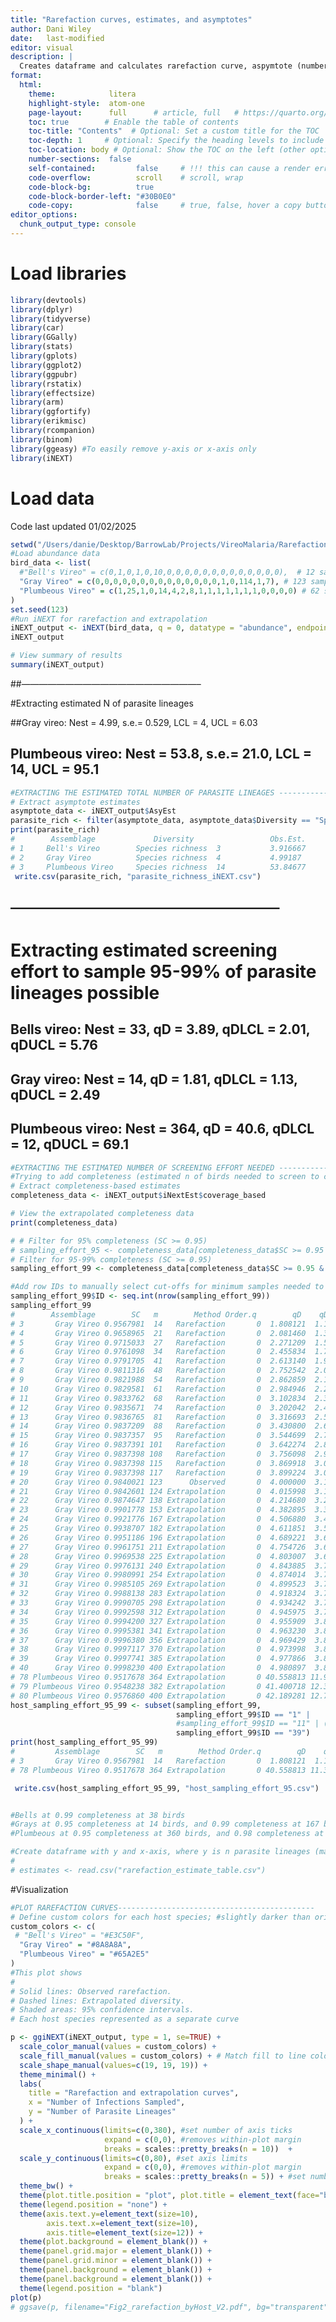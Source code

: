---
title: "Rarefaction curves, estimates, and asymptotes"
author: Dani Wiley
date:   last-modified
editor: visual
description: |
  Creates dataframe and calculates rarefaction curve, aspymtote (number of estimated parasite lineages), and estimated sampling effort needed to fully sample parasite communities for each of Vireo species. Contact dlfwiley@gmail.com with any questions or requests for more data.
format:
  html:
    theme:            litera
    highlight-style:  atom-one
    page-layout:      full      # article, full   # https://quarto.org/docs/output-formats/page-layout.html
    toc: true        # Enable the table of contents
    toc-title: "Contents"  # Optional: Set a custom title for the TOC
    toc-depth: 1     # Optional: Specify the heading levels to include
    toc-location: body # Optional: Show the TOC on the left (other options are "right" or "float")
    number-sections:  false
    self-contained:         false     # !!! this can cause a render error
    code-overflow:          scroll    # scroll, wrap
    code-block-bg:          true
    code-block-border-left: "#30B0E0"
    code-copy:              false     # true, false, hover a copy buttom in top-right of code block
editor_options:  
  chunk_output_type: console
---

# Load libraries

```{r}
library(devtools)
library(dplyr)
library(tidyverse)
library(car)
library(GGally)
library(stats)
library(gplots)
library(ggplot2)
library(ggpubr)
library(rstatix)
library(effectsize)
library(arm) 
library(ggfortify)
library(erikmisc)
library(rcompanion)
library(binom)
library(ggeasy) #To easily remove y-axis or x-axis only
library(iNEXT)
```

# Load data

Code last updated 01/02/2025

```{r}
setwd("/Users/danie/Desktop/BarrowLab/Projects/VireoMalaria/Rarefaction")
#Load abundance data
bird_data <- list(
  #"Bell's Vireo" = c(0,1,0,1,0,10,0,0,0,0,0,0,0,0,0,0,0,0,0),  # 12 samples total - not used in this analyses
  "Gray Vireo" = c(0,0,0,0,0,0,0,0,0,0,0,0,0,0,1,0,114,1,7), # 123 samples total
  "Plumbeous Vireo" = c(1,25,1,0,14,4,2,8,1,1,1,1,1,1,1,0,0,0,0) # 62 samples total
)
set.seed(123)
#Run iNEXT for rarefaction and extrapolation
iNEXT_output <- iNEXT(bird_data, q = 0, datatype = "abundance", endpoint = 400)
iNEXT_output

# View summary of results
summary(iNEXT_output)
```

##--------------------------------------------------------------

#Extracting estimated N of parasite lineages

##Gray vireo: Nest = 4.99, s.e.= 0.529, LCL = 4, UCL = 6.03

## Plumbeous vireo: Nest = 53.8, s.e.= 21.0, LCL = 14, UCL = 95.1

```{r}
#EXTRACTING THE ESTIMATED TOTAL NUMBER OF PARASITE LINEAGES ------------------------------
# Extract asymptote estimates
asymptote_data <- iNEXT_output$AsyEst
parasite_rich <- filter(asymptote_data, asymptote_data$Diversity == "Species richness")
print(parasite_rich)
#        Assemblage             Diversity                 Obs.Est.       s.e.           LCL             UCL
# 1     Bell's Vireo        Species richness  3           3.916667      0.7576095        3.000000       5.401554 (removed)
# 2     Gray Vireo          Species richness  4           4.99187       0.5294152        4              6.029505
# 3     Plumbeous Vireo     Species richness  14          53.84677      23.3459606       14             99.604016
 write.csv(parasite_rich, "parasite_richness_iNEXT.csv")
```

## --------------------------------------------------------------

# Extracting estimated screening effort to sample 95-99% of parasite lineages possible

## Bells vireo: Nest = 33, qD = 3.89, qDLCL = 2.01, qDUCL = 5.76

## Gray vireo: Nest = 14, qD = 1.81, qDLCL = 1.13, qDUCL = 2.49

## Plumbeous vireo: Nest = 364, qD = 40.6, qDLCL = 12, qDUCL = 69.1

```{r}
#EXTRACTING THE ESTIMATED NUMBER OF SCREENING EFFORT NEEDED -----------------------------
#Trying to add completeness (estimated n of birds needed to screen to capture)
# Extract completeness-based estimates
completeness_data <- iNEXT_output$iNextEst$coverage_based

# View the extrapolated completeness data
print(completeness_data)

# # Filter for 95% completeness (SC >= 0.95)
# sampling_effort_95 <- completeness_data[completeness_data$SC >= 0.95 & completeness_data$SC < 0.96, ]
# Filter for 95-99% completeness (SC >= 0.95)
sampling_effort_99 <- completeness_data[completeness_data$SC >= 0.95 & completeness_data$SC < 1, ]

#Add row IDs to manually select cut-offs for minimum samples needed to sample >95% parasite diversity
sampling_effort_99$ID <- seq.int(nrow(sampling_effort_99))
sampling_effort_99
#        Assemblage        SC   m        Method Order.q        qD    qD.LCL    qD.UCL ID
# 3       Gray Vireo 0.9567981  14   Rarefaction       0  1.808121  1.133980  2.482262  1 *****selected*****
# 4       Gray Vireo 0.9658965  21   Rarefaction       0  2.081460  1.383410  2.779510  2
# 5       Gray Vireo 0.9715033  27   Rarefaction       0  2.271209  1.583475  2.958944  3
# 6       Gray Vireo 0.9761098  34   Rarefaction       0  2.455834  1.761179  3.150489  4
# 7       Gray Vireo 0.9791705  41   Rarefaction       0  2.613140  1.907267  3.319013  5
# 8       Gray Vireo 0.9811316  48   Rarefaction       0  2.752542  2.027731  3.477354  6
# 9       Gray Vireo 0.9821988  54   Rarefaction       0  2.862859  2.121455  3.604262  7
# 10      Gray Vireo 0.9829581  61   Rarefaction       0  2.984946  2.227061  3.742830  8
# 11      Gray Vireo 0.9833762  68   Rarefaction       0  3.102834  2.331826  3.873843  9
# 12      Gray Vireo 0.9835671  74   Rarefaction       0  3.202042  2.421435  3.982649 10
# 13      Gray Vireo 0.9836765  81   Rarefaction       0  3.316693  2.525637  4.107750 11
# 14      Gray Vireo 0.9837209  88   Rarefaction       0  3.430800  2.629042  4.232557 12
# 15      Gray Vireo 0.9837357  95   Rarefaction       0  3.544699  2.731257  4.358141 13
# 16      Gray Vireo 0.9837391 101   Rarefaction       0  3.642274  2.817634  4.466913 14
# 17      Gray Vireo 0.9837398 108   Rarefaction       0  3.756098  2.916550  4.595645 15
# 18      Gray Vireo 0.9837398 115   Rarefaction       0  3.869918  3.012316  4.727521 16
# 19      Gray Vireo 0.9837398 117   Rarefaction       0  3.899224  3.030117  4.768332 17
# 20      Gray Vireo 0.9840021 123      Observed       0  4.000000  3.115076  4.884924 18
# 21      Gray Vireo 0.9842601 124 Extrapolation       0  4.015998  3.125558  4.906438 19
# 22      Gray Vireo 0.9874647 138 Extrapolation       0  4.214680  3.251251  5.178110 20
# 23      Gray Vireo 0.9901778 153 Extrapolation       0  4.382895  3.363262  5.402529 21
# 24      Gray Vireo 0.9921776 167 Extrapolation       0  4.506880  3.453572  5.560187 22
# 25      Gray Vireo 0.9938707 182 Extrapolation       0  4.611851  3.539703  5.683999 23
# 26      Gray Vireo 0.9951186 196 Extrapolation       0  4.689221  3.600719  5.777723 24
# 27      Gray Vireo 0.9961751 211 Extrapolation       0  4.754726  3.651145  5.858308 25
# 28      Gray Vireo 0.9969538 225 Extrapolation       0  4.803007  3.687768  5.918247 26
# 29      Gray Vireo 0.9976131 240 Extrapolation       0  4.843885  3.718460  5.969309 27
# 30      Gray Vireo 0.9980991 254 Extrapolation       0  4.874014  3.740908  6.007120 28
# 31      Gray Vireo 0.9985105 269 Extrapolation       0  4.899523  3.759797  6.039249 29
# 32      Gray Vireo 0.9988138 283 Extrapolation       0  4.918324  3.773644  6.063004 30
# 33      Gray Vireo 0.9990705 298 Extrapolation       0  4.934242  3.785308  6.083177 31
# 34      Gray Vireo 0.9992598 312 Extrapolation       0  4.945975  3.793864  6.098086 32
# 35      Gray Vireo 0.9994200 327 Extrapolation       0  4.955909  3.801077  6.110740 33
# 36      Gray Vireo 0.9995381 341 Extrapolation       0  4.963230  3.806373  6.120087 34
# 37      Gray Vireo 0.9996380 356 Extrapolation       0  4.969429  3.810838  6.128019 35
# 38      Gray Vireo 0.9997117 370 Extrapolation       0  4.973998  3.814118  6.133878 36
# 39      Gray Vireo 0.9997741 385 Extrapolation       0  4.977866  3.816885  6.138847 37
# 40      Gray Vireo 0.9998230 400 Extrapolation       0  4.980897  3.819045  6.142749 38
# 78 Plumbeous Vireo 0.9517678 364 Extrapolation       0 40.558813 11.961824 69.155803 39 *****selected*****
# 79 Plumbeous Vireo 0.9548238 382 Extrapolation       0 41.400718 12.361257 70.440179 40
# 80 Plumbeous Vireo 0.9576860 400 Extrapolation       0 42.189281 12.733538 71.645024 41
host_sampling_effort_95_99 <- subset(sampling_effort_99, 
                                     sampling_effort_99$ID == "1" | 
                                     #sampling_effort_99$ID == "11" | (removed)
                                     sampling_effort_99$ID == "39")
print(host_sampling_effort_95_99)
#         Assemblage        SC   m        Method Order.q        qD    qD.LCL    qD.UCL ID
# 3       Gray Vireo 0.9567981  14   Rarefaction       0  1.808121  1.175865  2.440376  1
# 78 Plumbeous Vireo 0.9517678 364 Extrapolation       0 40.558813 11.310413 69.807214 39

 write.csv(host_sampling_effort_95_99, "host_sampling_effort_95.csv")


#Bells at 0.99 completeness at 38 birds
#Grays at 0.95 completeness at 14 birds, and 0.99 completeness at 167 birds
#Plumbeous at 0.95 completeness at 360 birds, and 0.98 completeness at 500 birds

#Create dataframe with y and x-axis, where y is n parasite lineages (max estimated) & x is minimum n infections sampled needed to hit maximum
# 
# estimates <- read.csv("rarefaction_estimate_table.csv")
```

#Visualization

```{r}
#PLOT RAREFACTION CURVES--------------------------------------------
# Define custom colors for each host species; #slightly darker than original colors
custom_colors <- c(
 # "Bell's Vireo" = "#E3C50F",  
  "Gray Vireo" = "#8A8A8A",   
  "Plumbeous Vireo" = "#65A2E5" 
)
#This plot shows
# 
# Solid lines: Observed rarefaction.
# Dashed lines: Extrapolated diversity.
# Shaded areas: 95% confidence intervals.
# Each host species represented as a separate curve

p <- ggiNEXT(iNEXT_output, type = 1, se=TRUE) +
  scale_color_manual(values = custom_colors) +
  scale_fill_manual(values = custom_colors) + # Match fill to line colors
  scale_shape_manual(values=c(19, 19, 19)) +
  theme_minimal() +
  labs(
    title = "Rarefaction and extrapolation curves",
    x = "Number of Infections Sampled",
    y = "Number of Parasite Lineages"
  ) +
  scale_x_continuous(limits=c(0,380), #set number of axis ticks
                     expand = c(0,0), #removes within-plot margin
                     breaks = scales::pretty_breaks(n = 10))  + 
  scale_y_continuous(limits=c(0,80), #set axis limits
                     expand = c(0,0), #removes within-plot margin
                     breaks = scales::pretty_breaks(n = 5)) + #set number of axis ticks
  theme_bw() + 
  theme(plot.title.position = "plot", plot.title = element_text(face="bold")) +
  theme(legend.position = "none") +
  theme(axis.text.y=element_text(size=10), 
        axis.text.x=element_text(size=10), 
        axis.title=element_text(size=12)) +
  theme(plot.background = element_blank()) + 
  theme(panel.grid.major = element_blank()) + 
  theme(panel.grid.minor = element_blank()) + 
  theme(panel.background = element_blank()) + 
  theme(panel.background = element_blank()) +
  theme(legend.position = "blank")
plot(p)
# ggsave(p, filename="Fig2_rarefaction_byHost_V2.pdf", bg="transparent", height=6, width=8, units="in")
```
